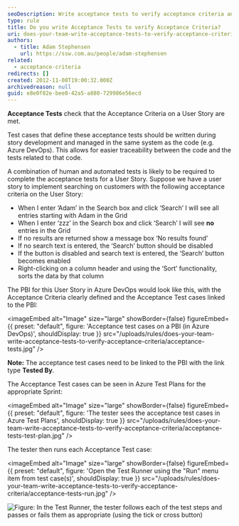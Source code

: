 ```yaml
---
seoDescription: Write acceptance tests to verify acceptance criteria and ensure user stories meet requirements.
type: rule
title: Do you write Acceptance Tests to verify Acceptance Criteria?
uri: does-your-team-write-acceptance-tests-to-verify-acceptance-criteria
authors:
  - title: Adam Stephensen
    url: https://ssw.com.au/people/adam-stephensen
related:
  - acceptance-criteria
redirects: []
created: 2012-11-08T19:00:32.000Z
archivedreason: null
guid: e8e0f82e-bee8-42a5-a880-729986e56ecd
---
```


**Acceptance Tests** check that the Acceptance Criteria on a User Story are met.

Test cases that define these acceptance tests should be written during story development and managed in the same system as the code (e.g. Azure DevOps). This allows for easier traceability between the code and the tests related to that code.

A combination of human and automated tests is likely to be required to complete the acceptance tests for a User Story.
Suppose we have a user story to implement searching on customers with the following acceptance criteria on the User Story:

- When I enter ‘Adam’ in the Search box and click ‘Search’ I will see all entries starting with Adam in the Grid
- When I enter ‘zzz’ in the Search box and click ‘Search’ I will see **no** entries in the Grid
- If no results are returned show a message box ‘No results found’
- If no search text is entered, the ‘Search’ button should be disabled
- If the button is disabled and search text is entered, the ‘Search’ button becomes enabled
- Right-clicking on a column header and using the ‘Sort’ functionality, sorts the data by that column

The PBI for this User Story in Azure DevOps would look like this, with the Acceptance Criteria clearly defined and the Acceptance Test cases linked to the PBI:


<imageEmbed
  alt="Image"
  size="large"
  showBorder={false}
  figureEmbed={{
    preset: "default",
    figure: 'Acceptance test cases on a PBI (in Azure DevOps)',
    shouldDisplay: true
  }}
  src="/uploads/rules/does-your-team-write-acceptance-tests-to-verify-acceptance-criteria/acceptance-tests.jpg"
/>

**Note:** The acceptance test cases need to be linked to the PBI with the link type **Tested By**.

The Acceptance Test cases can be seen in Azure Test Plans for the appropriate Sprint:


<imageEmbed
  alt="Image"
  size="large"
  showBorder={false}
  figureEmbed={{
    preset: "default",
    figure: 'The tester sees the acceptance test cases in Azure Test Plans',
    shouldDisplay: true
  }}
  src="/uploads/rules/does-your-team-write-acceptance-tests-to-verify-acceptance-criteria/acceptance-tests-test-plan.jpg"
/>

The tester then runs each Acceptance Test case:


<imageEmbed
  alt="Image"
  size="large"
  showBorder={false}
  figureEmbed={{
    preset: "default",
    figure: 'Open the Test Runner using the "Run" menu item from test case(s)',
    shouldDisplay: true
  }}
  src="/uploads/rules/does-your-team-write-acceptance-tests-to-verify-acceptance-criteria/acceptance-tests-run.jpg"
/>

![Figure: In the Test Runner, the tester follows each of the test steps and passes or fails them as appropriate (using the tick or cross button)
](acceptance-tests-run-steps.jpg)
